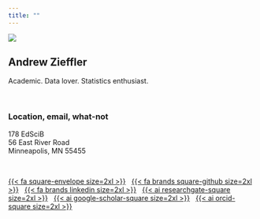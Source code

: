 ```yaml
---
title: ""
---
```


:::{.column-screen}
![](img/typewriter2.png)
<div class="banner-text">
# Andrew Zieffler

Academic. Data lover. Statistics enthusiast.
</div>
:::

<br />


### Location, email, what-not

178 EdSciB <br/>56 East River Road <br />Minneapolis, MN 55455

<br />

[{{< fa square-envelope size=2xl >}}](mailto:zief0002@umn.edu) &nbsp; 
[{{< fa brands square-github size=2xl >}}](https://github.com/zief0002) &nbsp;
[{{< fa brands linkedin size=2xl >}}](https://www.linkedin.com/in/andrewzieffler/) &nbsp;
[{{< ai researchgate-square size=2xl >}}](https://www.researchgate.net/profile/Andrew_Zieffler) &nbsp;
[{{< ai google-scholar-square size=2xl >}}](https://scholar.google.com/citations?user=HIQJwrsAAAAJ&hl=en) &nbsp;
[{{< ai orcid-square size=2xl >}}](https://orcid.org/0000-0002-1035-0341)




